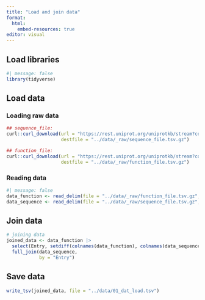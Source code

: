```yaml
---
title: "Load and join data"
format:
  html:
    embed-resources: true
editor: visual
---
```


## Load libraries

```r
#| message: false
library(tidyverse)
```

## Load data

### Loading raw data

```r
## sequence_file:
curl::curl_download(url = "https://rest.uniprot.org/uniprotkb/stream?compressed=true&fields=accession%2Creviewed%2Cid%2Cgene_names%2Corganism_name%2Cprotein_name%2Clength%2Cmass%2Csequence%2Cft_act_site%2Cft_binding&format=tsv&query=%28%28taxonomy_id%3A9606%29+OR+%28taxonomy_id%3A10090%29%29+AND+%28reviewed%3Atrue%29",
                    destfile = "../data/_raw/sequence_file.tsv.gz")

## function_file:
curl::curl_download(url = "https://rest.uniprot.org/uniprotkb/stream?compressed=true&fields=accession%2Creviewed%2Cid%2Cgene_names%2Corganism_name%2Cprotein_name%2Ccc_cofactor%2Ccc_catalytic_activity%2Cph_dependence%2Ccc_pathway%2Ccc_function%2Cec%2Ctemp_dependence%2Cgo_f%2Ccc_subcellular_location%2Cft_transmem%2Cft_intramem%2Cprotein_families&format=tsv&query=%28%28taxonomy_id%3A9606%29+OR+%28taxonomy_id%3A10090%29%29+AND+%28reviewed%3Atrue%29",
                    destfile = "../data/_raw/function_file.tsv.gz")
```

### Reading data

```r
#| message: false
data_function <- read_delim(file = "../data/_raw/function_file.tsv.gz", delim = "\t")
data_sequence <- read_delim(file = "../data/_raw/sequence_file.tsv.gz", delim = "\t")
```

## Join data

```r
# joining data
joined_data <- data_function |>
  select(Entry, setdiff(colnames(data_function), colnames(data_sequence))) |>
  full_join(data_sequence,
            by = "Entry")


```

## Save data

```r
write_tsv(joined_data, file = "../data/01_dat_load.tsv")
```
